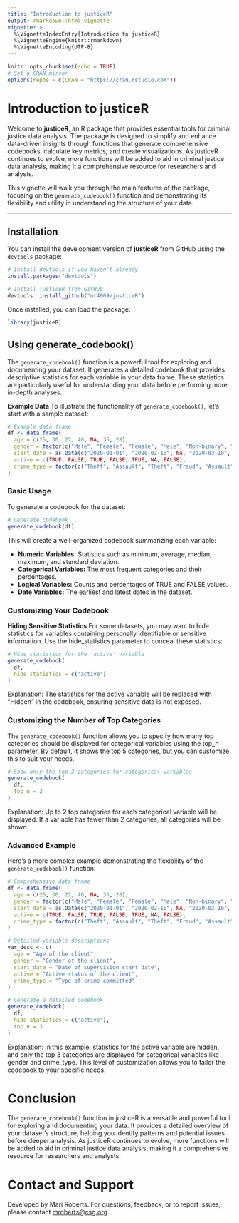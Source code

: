 ```yaml
---
title: "Introduction to justiceR"
output: rmarkdown::html_vignette
vignette: >
  %\VignetteIndexEntry{Introduction to justiceR}
  %\VignetteEngine{knitr::rmarkdown}
  %\VignetteEncoding{UTF-8}
---
```


```r
knitr::opts_chunk$set(echo = TRUE)
# Set a CRAN mirror
options(repos = c(CRAN = "https://cran.rstudio.com"))
```

# Introduction to justiceR

Welcome to **justiceR**, an R package that provides essential tools for criminal justice data analysis. The package is designed to simplify and enhance data-driven insights through functions that generate comprehensive codebooks, calculate key metrics, and create visualizations. As justiceR continues to evolve, more functions will be added to aid in criminal justice data analysis, making it a comprehensive resource for researchers and analysts.

This vignette will walk you through the main features of the package, focusing on the `generate_codebook()` function and demonstrating its flexibility and utility in understanding the structure of your data.

------------------------------------------------------------------------

## Installation

You can install the development version of **justiceR** from GitHub using the `devtools` package:

```r
# Install devtools if you haven't already
install.packages("devtools")

# Install justiceR from GitHub
devtools::install_github("mr4909/justiceR")
```

Once installed, you can load the package:

```r
library(justiceR)
```

## Using generate_codebook()

The `generate_codebook()` function is a powerful tool for exploring and documenting your dataset. It generates a detailed codebook that provides descriptive statistics for each variable in your data frame. These statistics are particularly useful for understanding your data before performing more in-depth analyses.

**Example Data** 
To illustrate the functionality of `generate_codebook()`, let's start with a sample dataset:

```r
# Example data frame
df <- data.frame(
  age = c(25, 30, 22, 40, NA, 35, 28),
  gender = factor(c("Male", "Female", "Female", "Male", "Non-binary", "Female", "Male")),
  start_date = as.Date(c("2020-01-01", "2020-02-15", NA, "2020-03-10", "2020-04-20", "2020-05-25", "2020-06-30")),
  active = c(TRUE, FALSE, TRUE, FALSE, TRUE, NA, FALSE),
  crime_type = factor(c("Theft", "Assault", "Theft", "Fraud", "Assault", "Theft", "Robbery"))
)
```

### Basic Usage

To generate a codebook for the dataset:

```r
# Generate codebook
generate_codebook(df)
```

This will create a well-organized codebook summarizing each variable:

-   **Numeric Variables:** Statistics such as minimum, average, median, maximum, and standard deviation.
-   **Categorical Variables:** The most frequent categories and their percentages.
-   **Logical Variables:** Counts and percentages of TRUE and FALSE values.
-   **Date Variables:** The earliest and latest dates in the dataset.

### Customizing Your Codebook

**Hiding Sensitive Statistics** 
For some datasets, you may want to hide statistics for variables containing personally identifiable or sensitive information. Use the hide_statistics parameter to conceal these statistics:

```r
# Hide statistics for the 'active' variable
generate_codebook(
  df,
  hide_statistics = c("active")
)
```

Explanation: 
The statistics for the active variable will be replaced with "Hidden" in the codebook, ensuring sensitive data is not exposed.

### Customizing the Number of Top Categories

The `generate_codebook()` function allows you to specify how many top categories should be displayed for categorical variables using the top_n parameter. By default, it shows the top 5 categories, but you can customize this to suit your needs.

```r
# Show only the top 2 categories for categorical variables
generate_codebook(
  df,
  top_n = 2
)
```

Explanation: 
Up to 2 top categories for each categorical variable will be displayed. If a variable has fewer than 2 categories, all categories will be shown.

### Advanced Example

Here's a more complex example demonstrating the flexibility of the `generate_codebook()` function:

```r
# Comprehensive data frame
df <- data.frame(
  age = c(25, 30, 22, 40, NA, 35, 28),
  gender = factor(c("Male", "Female", "Female", "Male", "Non-binary", "Female", "Male")),
  start_date = as.Date(c("2020-01-01", "2020-02-15", NA, "2020-03-10", "2020-04-20", "2020-05-25", "2020-06-30")),
  active = c(TRUE, FALSE, TRUE, FALSE, TRUE, NA, FALSE),
  crime_type = factor(c("Theft", "Assault", "Theft", "Fraud", "Assault", "Theft", "Robbery"))
)

# Detailed variable descriptions
var_desc <- c(
  age = "Age of the client",
  gender = "Gender of the client",
  start_date = "Date of supervision start date",
  active = "Active status of the client",
  crime_type = "Type of crime committed"
)

# Generate a detailed codebook
generate_codebook(
  df,
  hide_statistics = c("active"),
  top_n = 3
)
```

Explanation: 
In this example, statistics for the active variable are hidden, and only the top 3 categories are displayed for categorical variables like gender and crime_type. This level of customization allows you to tailor the codebook to your specific needs.

# Conclusion

The `generate_codebook()` function in justiceR is a versatile and powerful tool for exploring and documenting your data. It provides a detailed overview of your dataset's structure, helping you identify patterns and potential issues before deeper analysis. As justiceR continues to evolve, more functions will be added to aid in criminal justice data analysis, making it a comprehensive resource for researchers and analysts.

# Contact and Support

Developed by Mari Roberts. For questions, feedback, or to report issues, please contact [mroberts\@csg.org](mailto:mroberts@csg.org){.email}.
